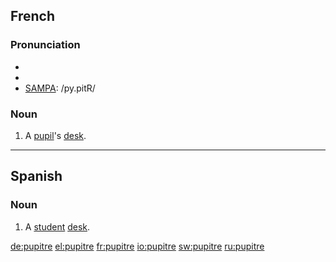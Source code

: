 ==French==

===Pronunciation===
*{{audio|Fr-pupitre.ogg|audio}}
*{{IPA|/py.pitʁ/}}
*[[w:SAMPA|SAMPA]]: /py.pitR/

===Noun===
{{fr-noun|m}}

# A [[pupil]]'s [[desk]].

----
==Spanish==
===Noun===
{{es-noun-m}}

# A [[student]] [[desk]].

[[de:pupitre]]
[[el:pupitre]]
[[fr:pupitre]]
[[io:pupitre]]
[[sw:pupitre]]
[[ru:pupitre]]